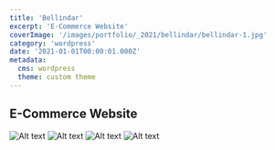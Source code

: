 ```yaml
---
title: 'Bellindar'
excerpt: 'E-Commerce Website'
coverImage: '/images/portfolio/_2021/bellindar/bellindar-1.jpg'
category: 'wordpress'
date: '2021-01-01T00:00:01.000Z'
metadata:
  cms: wordpress
  theme: custom theme
---
```


## E-Commerce Website

![Alt text](/images/portfolio/_2021/bellindar/bellindar-2.jpg)
![Alt text](/images/portfolio/_2021/bellindar/bellindar-3.jpg)
![Alt text](/images/portfolio/_2021/bellindar/bellindar-4.jpg)
![Alt text](/images/portfolio/_2021/bellindar/bellindar-5.jpg)